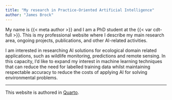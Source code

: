 ```yaml
---
title: "My research in Practice-Oriented Artificial Intelligence"
author: "James Brock"
---
```


My name is {{< meta author >}} and I am a PhD student at the {{< var cdt-full >}}. 
This is my professional website where I describe my main research area, ongoing projects, publications, and other AI-related activities. 

I am interested in researching AI solutions for ecological domain related applications, such as wildlife monitoring, predictions and remote sensing. In this capacity, I'd like to expand my interest in machine learning techniques that can reduce the need for labelled training data whilst maintaining respectable accuracy to reduce the costs of applying AI for solving environmental problems.

---

This website is authored in [Quarto](https://quarto.org/docs/websites).
